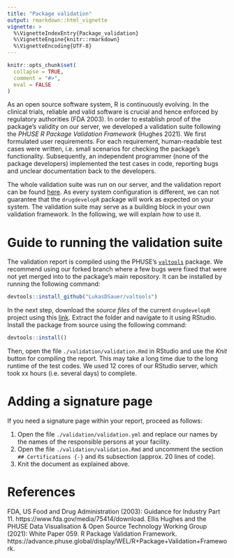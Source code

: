 ```yaml
---
title: "Package validation"
output: rmarkdown::html_vignette
vignette: >
  %\VignetteIndexEntry{Package_validation}
  %\VignetteEngine{knitr::rmarkdown}
  %\VignetteEncoding{UTF-8}
---
```


```r
knitr::opts_chunk$set(
  collapse = TRUE,
  comment = "#>",
  eval = FALSE
)
```

As an open source software system, R is continuously evolving. In the clinical trials, reliable and valid software is crucial and hence enforced by regulatory authorities (FDA 2003). In order to establish proof of the package's validity on our server, we developed a validation suite following the *PHUSE R Package Validation Framework* (Hughes 2021). We first formulated user requirements. For each requirement, human-readable test cases were written, i.e. small scenarios for checking the package's functionality. Subsequently, an independent programmer (none of the package developers) implemented the test cases in code, reporting bugs and unclear documentation back to the developers.

The whole validation suite was run on our server, and the validation report can be found [here](https://github.com/Sterniii3/drugdevelopR/tree/master/validation/validation.pdf). As every system configuration is different, we can not guarantee that the `drugdevelopR` package will work as expected on your system. The validation suite may serve as a building block in your own validation framework. In the following, we will explain how to use it.

# Guide to running the validation suite

The validation report is compiled using the PHUSE's [`valtools`](https://github.com/phuse-org/valtools) package. We recommend using our forked branch where a few bugs were fixed that were not yet merged into to the package's main repository. It can be installed by running the following command:

```r
devtools::install_github("LukasDSauer/valtools")
```

In the next step, download the *source files* of the current `drugdevelopR` project using this [link](https://github.com/Sterniii3/drugdevelopR/archive/refs/heads/master.zip). Extract the folder and navigate to it using RStudio. Install the package from source using the following command:

```r
devtools::install()
```

Then, open the file `./validation/validation.Rmd` in RStudio and use the *Knit* button for compiling the report. This may take a long time due to the long runtime of the test codes. We used 12 cores of our RStudio server, which took xx hours (i.e. several days) to complete.

# Adding a signature page

If you need a signature page within your report, proceed as follows:

1. Open the file `./validation/validation.yml` and replace our names by the names of the responsible persons at your facility.
2. Open the file `./validation/validation.Rmd` and uncomment the section `## Certifications {-}` and its subsection (approx. 20 lines of code).
3. Knit the document as explained above.

# References

FDA, US Food and Drug Administration (2003): Guidance for Industry Part 11. https://www.fda.gov/media/75414/download.
Ellis Hughes and the PHUSE Data Visualisation & Open Source Technology Working Group (2021): White Paper 059. R Package Validation Framework. https://advance.phuse.global/display/WEL/R+Package+Validation+Framework.